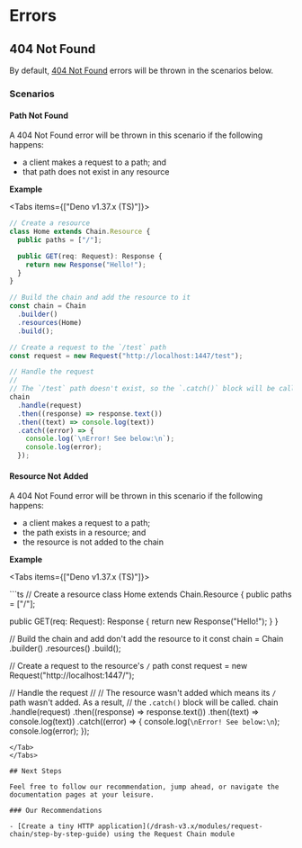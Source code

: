 
# Errors

## 404 Not Found

By default, [404 Not Found](https://developer.mozilla.org/en-US/docs/Web/HTTP/Status/404) errors will be thrown in the scenarios below.

### Scenarios

#### Path Not Found

A 404 Not Found error will be thrown in this scenario if the following happens:

- a client makes a request to a path; and
- that path does not exist in any resource

__Example__

<Tabs items={["Deno v1.37.x (TS)"]}>
<Tab>
```ts showLineNumbers
// Create a resource
class Home extends Chain.Resource {
  public paths = ["/"];

  public GET(req: Request): Response {
    return new Response("Hello!");
  }
}

// Build the chain and add the resource to it
const chain = Chain
  .builder()
  .resources(Home)
  .build();

// Create a request to the `/test` path
const request = new Request("http://localhost:1447/test");

// Handle the request
//
// The `/test` path doesn't exist, so the `.catch()` block will be called
chain
  .handle(request)
  .then((response) => response.text())
  .then((text) => console.log(text))
  .catch((error) => {
    console.log(`\nError! See below:\n`);
    console.log(error);
  });
```
</Tab>
</Tabs>

#### Resource Not Added

A 404 Not Found error will be thrown in this scenario if the following happens:

- a client makes a request to a path;
- the path exists in a resource; and
- the resource is not added to the chain

__Example__

<Tabs items={["Deno v1.37.x (TS)"]}>

<Tab>
```ts
// Create a resource
class Home extends Chain.Resource {
  public paths = ["/"];

  public GET(req: Request): Response {
    return new Response("Hello!");
  }
}

// Build the chain and add don't add the resource to it
const chain = Chain
  .builder()
  .resources()
  .build();

// Create a request to the resource's `/` path
const request = new Request("http://localhost:1447/");

// Handle the request
//
// The resource wasn't added which means its `/` path wasn't added. As a result,
// the `.catch()` block will be called.
chain
  .handle(request)
  .then((response) => response.text())
  .then((text) => console.log(text))
  .catch((error) => {
    console.log(`\nError! See below:\n`);
    console.log(error);
  });
```
</Tab>
</Tabs>

## Next Steps

Feel free to follow our recommendation, jump ahead, or navigate the documentation pages at your leisure.

### Our Recommendations

- [Create a tiny HTTP application](/drash-v3.x/modules/request-chain/step-by-step-guide) using the Request Chain module
